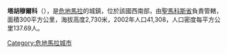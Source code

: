 {{Unreferenced|time=2018-06-28T13:53:55+00:00}}
{{coord|15|05|N|91|53|W|region:GT_type:city|display=title}}

'''塔胡穆爾科'''（{{lang-es|Tajumulco}}），是[[危地馬拉|危地馬拉]]的城鎮，位於該國西南部，由[[聖馬科斯省|聖馬科斯省]]負責管轄，面積300平方公里，海拔高度2,730米，2002年人口41,308，人口密度每平方公里137.69人。

{{Guatemala-geo-stub}}
[[Category:危地馬拉城市|Category:危地馬拉城市]]